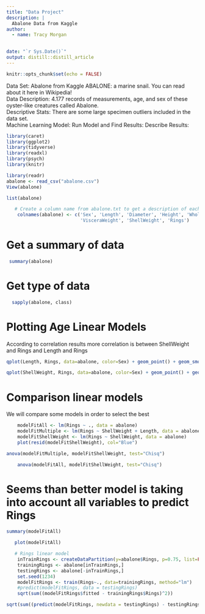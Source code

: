 ```yaml
---
title: "Data Project"
description: |
  Abalone Data from Kaggle 
author:
  - name: Tracy Morgan
    

date: "`r Sys.Date()`"
output: distill::distill_article
---
```


```r
knitr::opts_chunk$set(echo = FALSE)
```

Data Set: Abalone from Kaggle 
ABALONE:  a marine snail.  You can read about it here in Wikipedia!  
Data Description: 4.177 records of measurements, age, and sex of these oyster-like creatures called Abalone.  
Descriptive Stats: There are some large specimen outliers included in the data set.  
Machine Learning Model:
Run Model and Find Results:
Describe Results:  


```r
library(caret)
library(ggplot2)
library(tidyverse)
library(readxl)
library(psych)
library(knitr)

```
```r
library(readr)
abalone <- read_csv("abalone.csv")
View(abalone)

```
```r
list(abalone)
```

```r
   # Create a column name from abalone.txt to get a description of each record value
    colnames(abalone) <- c('Sex', 'Length', 'Diameter', 'Height', 'WholeWeight', 'ShuckedWeight',
                           'VisceraWeight', 'ShellWeight', 'Rings')

```
# Get a summary of data 
```r
 summary(abalone)
```
# Get type of data
```r
  sapply(abalone, class)
```

# Plotting Age Linear Models
According to correlation results more correlation is between ShellWeight and Rings and Length and Rings

```r
qplot(Length, Rings, data=abalone, color=Sex) + geom_point() + geom_smooth(method="lm")
```
  
```r
qplot(ShellWeight, Rings, data=abalone, color=Sex) + geom_point() + geom_smooth(method="lm")
```
# Comparison linear models
We will compare some models in order to select the best
   
```r
    modelFitAll <- lm(Rings ~ ., data = abalone) 
    modelFitMultiple <- lm(Rings ~ ShellWeight + Length, data = abalone)   
    modelFitShellWeight <- lm(Rings ~ ShellWeight, data = abalone) 
    plot(resid(modelFitShellWeight), col="Blue")
```
```r
anova(modelFitMultiple, modelFitShellWeight, test="Chisq")
```
```r
    anova(modelFitAll, modelFitShellWeight, test="Chisq")
```

# Seems than better model is taking into account all variables to predict Rings
```r
summary(modelFitAll)
```
```r
   plot(modelFitAll)
```
```r
   # Rings linear model
    inTrainRings <- createDataPartition(y=abalone$Rings, p=0.75, list=FALSE)
    trainingRings <- abalone[inTrainRings,]
    testingRings <- abalone[-inTrainRings,]
    set.seed(1234)
    modelFitRings <- train(Rings~., data=trainingRings, method="lm")
    #predict(modelFitRings, data = testingRings)
    sqrt(sum((modelFitRings$fitted - trainingRings$Rings)^2))
```
```r
sqrt(sum((predict(modelFitRings, newdata = testingRings) - testingRings$Rings)^2))
```
    


